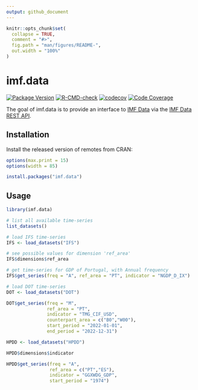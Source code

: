 ```yaml
---
output: github_document
---
```


<!-- README.md is generated from README.Rmd. Please edit that file -->

```r
knitr::opts_chunk$set(
  collapse = TRUE,
  comment = "#>",
  fig.path = "man/figures/README-",
  out.width = "100%"
)
```

# imf.data

<!-- badges: start -->

[![Package Version](https://www.r-pkg.org/badges/version/imf.data)](https://www.r-pkg.org/pkg/imf.data)
[![R-CMD-check](https://github.com/pedrobtz/imf.data/actions/workflows/R-CMD-check.yaml/badge.svg)](https://github.com/pedrobtz/imf.data/actions/workflows/R-CMD-check.yaml)
[![codecov](https://codecov.io/gh/pedrobtz/imf.data/graph/badge.svg?token=VQQI8WH9GR)](https://codecov.io/gh/pedrobtz/imf.data)
[![Code Coverage](https://cranlogs.r-pkg.org/badges/grand-total/imf.data)](https://cranlogs.r-pkg.org/badges/grand-total/imf.data)

<!-- badges: end -->

The goal of imf.data is to provide an interface to [IMF Data](https://data.imf.org/) via the [IMF Data REST API](https://datahelp.imf.org/knowledgebase/articles/667681-json-restful-web-service).

## Installation

Install the released version of remotes from CRAN:

```r
options(max.print = 15)
options(width = 85)
```

``` r
install.packages("imf.data")
```

## Usage

```r
library(imf.data)

# list all available time-series
list_datasets()
```

```r
# load IFS time-series
IFS <- load_datasets("IFS")

# see possible values for dimension 'ref_area'
IFS$dimensions$ref_area

# get time-series for GDP of Portugal, with Annual frequency
IFS$get_series(freq = "A", ref_area = "PT", indicator = "NGDP_D_IX")
```

```r
# load DOT time-series
DOT <- load_datasets("DOT")

DOT$get_series(freq = "M",
               ref_area = "PT",
               indicator = "TMG_CIF_USD",
               counterpart_area = c("B0","W00"),
               start_period = "2022-01-01",
               end_period = "2022-12-31")
```


```r
HPDD <- load_datasets("HPDD")

HPDD$dimensions$indicator

HPDD$get_series(freq = "A",
                ref_area = c("PT","ES"),
                indicator = "GGXWDG_GDP", 
                start_period = "1974")
```
